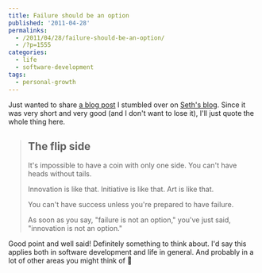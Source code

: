 ```yaml
---
title: Failure should be an option
published: '2011-04-28'
permalinks:
  - /2011/04/28/failure-should-be-an-option/
  - /?p=1555
categories:
  - life
  - software-development
tags:
  - personal-growth
---
```


Just wanted to share [a blog post](http://sethgodin.typepad.com/seths_blog/2011/04/the-flip-side.html) I stumbled over on [Seth's blog](http://sethgodin.typepad.com/seths_blog/). Since it was very short and very good (and I don't want to lose it), I'll just quote the whole thing here.

> ## The flip side
>
> It's impossible to have a coin with only one side. You can't have heads without tails.
>
> Innovation is like that. Initiative is like that. Art is like that.
>
> You can't have success unless you're prepared to have failure.
>
> As soon as you say, "failure is not an option," you've just said, "innovation is not an option."

Good point and well said! Definitely something to think about. I'd say this applies both in software development and life in general. And probably in a lot of other areas you might think of 🙂
